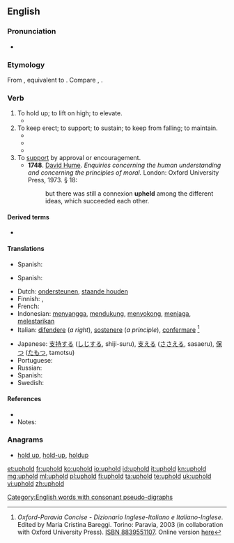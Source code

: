 ==English==

===Pronunciation===
* {{IPA|/ˌʌpˈhold/}}

===Etymology===
From {{etyl|enm|en}} {{term|upholden|lang=enm}}, equivalent to {{prefix|up|hold|lang=-}}. Compare {{etyl|nl|-}} {{term|ophouden||to stop, cease, hold up|lang=nl}}, {{etyl|de|-}} {{term|aufhalten||to stop, halt, detain|lang=de}}.

===Verb===
{{en-verb|upholds|upholding|upheld|'''[[upheld]]''' ''or archaic'' '''[[upholden]]'''}}

# To hold up; to lift on high; to elevate.
#* {{quote-book |year=1899 |author=John Dryden, Geoffrey Chaucer, Percival Chubb |title=Dryden's Palamon and Arcite |url=http://books.google.com/books?id=2GIFAAAAQAAJ&pg=PA258 |page=5 |passage=The mournful train/ Echoed her grief, [...]/ With groans, and hands '''upheld''', to move his mind, /Besought his pity to their helpless kind}}
# To keep erect; to support; to sustain; to keep from falling; to maintain.
#* {{quote-book |year=1769 |title=[[w:Authorized King James Version|The King James Bible]] |section=[[s:Bible (King James)/Proverbs#29:23|Proverbs 29:23]] |passage=A man's pride shall bring him low: but honour shall '''uphold''' the humble in spirit.}}
#* {{quote-book |year=1623 |author=William Shakespeare |title=[[w:King John|The Life and Death of King John]] |section=[[s:The Life and Death of King John|Act V, Scene iv]] |passage=That misbegotten devil, Falconbridge, /In spite of spite, alone '''upholds''' the day.}}
#* {{quote-book
 |year=1872
 |year_published='''2009'''
 |edition=HTML
 |editor=
 |author=James De Mille
 |title=The Cryptogram
 |chapter=
 |url=http://www.gutenberg.org/dirs/2/8/4/3/28435/28435-h/28435-h.htm
 |genre=
 |publisher=The Gutenberg Project
 |isbn=
 |page=
 |passage=Uttering such broken ejaculations Mrs. Hart burst into a passion of tears, and only Lord Chetwynde's strong arms prevented her from falling. / He '''upheld''' her.
}}
# To [[support]] by approval or encouragement.
#* '''1748'''.  [[w:David Hume|David Hume]].  ''Enquiries concerning the human understanding and concerning the principles of moral.'' London: Oxford University Press, 1973.  § 18:
#*: but there was still a connexion '''upheld''' among the different ideas, which succeeded each other.

====Derived terms====
* {{l|en|upholdatory}} {{qualifier|rare, obsolete, nonce word}}

====Translations====
{{trans-top|to hold up}}
* Spanish: {{t+|es|elevar}}
{{trans-mid}}
{{trans-bottom}}

{{trans-top|to keep erect}}
* Spanish: {{t-|es|sustentar}}
{{trans-mid}}
{{trans-bottom}}

{{trans-top|to support by approval or encouragement}}
* Dutch: [[ondersteunen]], [[staande houden]]
* Finnish: {{t-|fi|ylläpitää}}, {{t-|fi|pitää yllä}}
* French: {{t+|fr|soutenir}}
* Indonesian: [[sangga|menyangga]], [[dukung|mendukung]], [[sokong|menyokong]], [[jaga|menjaga]], [[lestari|melestarikan]]
* Italian: [[difendere]] (''a right''), [[sostenere]] (''a principle''), {{qualifier|law}} [[confermare]] <ref name=oxf-par>''Oxford-Paravia Concise - Dizionario Inglese-Italiano e Italiano-Inglese''. Edited by Maria Cristina Bareggi. Torino: Paravia, 2003 (in collaboration with Oxford University Press). [[w:Special:Booksources/8839551107|ISBN 8839551107]]. Online version [http://www.oxfordparavia.it/ here]</ref>
{{trans-mid}}
* Japanese: [[支持する]] ([[しじ]]する, shiji-suru), [[支える]] ([[ささえる]], sasaeru), [[保つ]] ([[たもつ]], tamotsu)
* Portuguese: {{t+|pt|suportar}}
* Russian: {{t+|ru|одобрять}}
* Spanish: {{t+|es|sostener}}
* Swedish: {{t-|sv|upprätthålla}}
{{trans-bottom}}

====References====
* {{R:Webster 1913}}
* Notes:
<references/>

===Anagrams===
* [[hold up#English|hold up]], [[hold-up#English|hold-up]], [[holdup#English|holdup]]

[[Category:English words with consonant pseudo-digraphs]]

[[et:uphold]]
[[fr:uphold]]
[[ko:uphold]]
[[io:uphold]]
[[id:uphold]]
[[it:uphold]]
[[kn:uphold]]
[[mg:uphold]]
[[ml:uphold]]
[[pl:uphold]]
[[fi:uphold]]
[[ta:uphold]]
[[te:uphold]]
[[uk:uphold]]
[[vi:uphold]]
[[zh:uphold]]